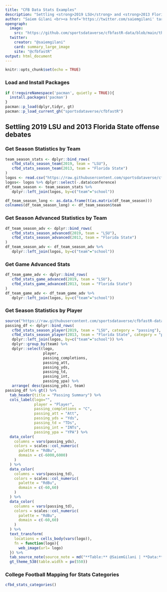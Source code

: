---
title: "CFB Data Stats Examples"
description: "Settling <strong>2019 LSU</strong> and <strong>2013 Florida State</strong> offense debates using Team and Player Stats from the CFBD API"
author: "Saiem Gilani <br><a href='https://twitter.com/saiemgilani' target='blank'><img src='https://img.shields.io/twitter/follow/saiemgilani?color=blue&amp;label=%40saiemgilani&amp;logo=twitter&amp;style=for-the-badge' alt='@saiemgilani'/></a> <a href='https://github.com/saiemgilani' target='blank'><img src='https://img.shields.io/github/followers/saiemgilani?color=eee&amp;logo=Github&amp;style=for-the-badge' alt='@saiemgilani'/></a>"
opengraph:
  image: 
    src: "https://github.com/sportsdataverse/cfbfastR-data/blob/main/themes/social_card_cfbfastR_final_quote.png?raw=true"
  twitter:
    creator: "@saiemgilani"
    card: summary_large_image
    site: "@cfbfastR"
output: html_document
---

```{r setup, include=FALSE}
knitr::opts_chunk$set(echo = TRUE)
```

### **Load and Install Packages**

```{r}
if (!requireNamespace('pacman', quietly = TRUE)){
  install.packages('pacman')
}
pacman::p_load(dplyr,tidyr, gt)
pacman::p_load_current_gh("sportsdataverse/cfbfastR")
```

## Settling **2019 LSU** and **2013 Florida State** offense debates

### **Get Season Statistics by Team**
 
```{r team_season_stats}
team_season_stats <- dplyr::bind_rows(
   cfbd_stats_season_team(2019, team = "LSU"),
   cfbd_stats_season_team(2013, team = "Florida State")
)
logos <- read.csv("https://raw.githubusercontent.com/sportsdataverse/cfbfastR-data/main/themes/logos.csv")
logos<- logos %>% dplyr::select(-.data$conference)
df_team_season <- team_season_stats %>% 
   dplyr::left_join(logos, by=c("team"="school"))
```

```{r team_season_long}
df_team_season_long <- as.data.frame(t(as.matrix(df_team_season)))
colnames(df_team_season_long) <- df_team_season$team
```

### **Get Season Advanced Statistics by Team**
 
```{r team_season_adv}
df_team_season_adv <- dplyr::bind_rows(
   cfbd_stats_season_advanced(2019, team = "LSU"),
   cfbd_stats_season_advanced(2013, team = "Florida State")
)
df_team_season_adv <- df_team_season_adv %>% 
   dplyr::left_join(logos, by=c("team"="school"))

```
 
### **Get Game Advanced Stats**
 
```{r team_game_adv}
df_team_game_adv <- dplyr::bind_rows(
   cfbd_stats_game_advanced(2019, team = "LSU"),
   cfbd_stats_game_advanced(2013, team = "Florida State")
)
df_team_game_adv <- df_team_game_adv %>% 
   dplyr::left_join(logos, by=c("team"="school")) 
```
 
### **Get Season Statistics by Player**
 
```{r passing_stats_table_ex}   
source("https://raw.githubusercontent.com/sportsdataverse/cfbfastR-data/main/themes/gt_theme_code_SG.R")
passing_df <- dplyr::bind_rows(
   cfbd_stats_season_player(2019, team = "LSU", category = "passing"), 
   cfbd_stats_season_player(2013, team = "Florida State", category = "passing")) %>% 
   dplyr::left_join(logos, by=c("team"="school")) %>%
   dplyr::group_by(team) %>% 
   dplyr::select(logo, 
                 player,
                 passing_completions,
                 passing_att,
                 passing_yds,
                 passing_td,
                 passing_int,
                 passing_ypa) %>% 
   arrange( desc(passing_yds), team)
passing_df %>% gt() %>% 
  tab_header(title = "Passing Summary") %>%
  cols_label(logo="",
             player = "Player", 
             passing_completions = "C", 
             passing_att = "Att",
             passing_yds = "Yds",
             passing_td = "TDs",
             passing_int = "INTs",
             passing_ypa = "YPA") %>%
  data_color(
    columns = vars(passing_yds),
    colors = scales::col_numeric(
      palette = "RdBu",
      domain = c(-6000,6000)
    )
  ) %>% 
  data_color(
    columns = vars(passing_td),
    colors = scales::col_numeric(
      palette = "RdBu",
      domain = c(-60,60)
    )
  ) %>% 
  data_color(
    columns = vars(passing_td),
    colors = scales::col_numeric(
      palette = "RdBu",
      domain = c(-60,60)
    )
  ) %>% 
  text_transform(
    locations = cells_body(vars(logo)),
    fn = function(logo){
      web_image(url= logo)
  }) %>% 
  tab_source_note(source_note = md("**Table:** @SaiemGilani | **Data:** @CFB_Data with @cfbfastR v1.1.0")) %>% 
  gt_theme_538(table.width = px(550))

```

### **College Football Mapping for Stats Categories**
 
```{r}
 
cfbd_stats_categories()
   
```
 
